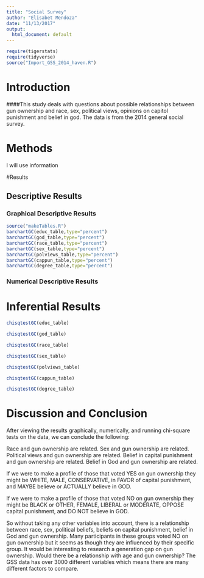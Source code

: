 ---
title: "Social Survey"
author: "Elisabet Mendoza"
date: "11/13/2017"
output:
  html_document: default
---

```{r include=FALSE,echo=FALSE}
require(tigerstats)
require(tidyverse)
source("Import_GSS_2014_haven.R")
```
<!-- We recommend you use git branches -- create a separate branch for each major section i.e. Introduction, Methods, Results, Inferential Results, and Discussion and Conclusions - leave the YAML block untouched until the final merge where you put in your own name !-->

# Introduction

<!--In this section you explain what you are trying to show.  Where did the data come from?  What is the research or other question you are trying to answer?!-->   

####This study deals with questions about possible relationships between gun ownership and race, sex, political views, opinions on capitol punishment and belief in god. The data is from the 2014 general social survey.



# Methods

I will use information 

<!--Decide on your methods:  use "variable analysis" or other appropriate descriptors.  Make sure to choose at least one graphical method and at least one numerical method.!-->

#Results

<!--Divide this section into two sub-sections:  One for your descriptive  results and one for your inferential results.!-->

## Descriptive Results

### Graphical Descriptive Results

<!--Graphical results here.  Make sure to show your code.  Provide appropriate labels for axes, giving units if possible, and provide a good title for the graph, too.  Use the graphical results to describe the patterns if any that exist in the data as focused toward the research question!-->

```{r}
source("makeTables.R")
barchartGC(educ_table,type="percent")
barchartGC(god_table,type="percent")
barchartGC(race_table,type="percent")
barchartGC(sex_table,type="percent")
barchartGC(polviews_table,type="percent")
barchartGC(cappun_table,type="percent")
barchartGC(degree_table,type="percent")

```

### Numerical Descriptive Results

<!--Numerical results go here. Use the numerical results to describe the patterns if any that exist in the data as focused toward the research question!-->

# Inferential Results

<!--State hypothesis clearly.  Make sure your discussion of the inferential test covers all the aspects that the test output produces, such as test statistic, p-value etc.  Make a decision about the null hypothesis, explain the assumptions on which the selected test/procedure was based, and why the chosen procedure satisfys the assumptions and is appropriate to answer the research question!-->

```{r}
chisqtestGC(educ_table)
```

```{r}
chisqtestGC(god_table)
```

```{r}
chisqtestGC(race_table)
```

```{r}
chisqtestGC(sex_table)
```

```{r}
chisqtestGC(polviews_table)
```

```{r}
chisqtestGC(cappun_table)
```

```{r}
chisqtestGC(degree_table)
```

# Discussion and Conclusion

<!--Discussion and conclusion here.  If you found a relationship be sure to consider whether the relationship occurs because one of the variables causes the other, or whether they perhasps are related for some other reason.  Watch the chapter 6 videos from the GeorgeTown videos collection.!-->
After viewing the results graphically, numerically, and running chi-square tests on the data, we can conclude the following:

Race and gun ownership are related. Sex and gun ownership are related. Political views and gun ownership are related. Belief in capital punishment and gun ownership are related. Belief in God and gun ownership are related.

If we were to make a profile of those that voted YES on gun ownership they might be WHITE, MALE, CONSERVATIVE, in FAVOR of capital punishment, and MAYBE believe or ACTUALLY believe in GOD.

If we were to make a profile of those that voted NO on gun ownership they might be BLACK or OTHER, FEMALE, LIBERAL or MODERATE, OPPOSE capital punishment, and DO NOT believe in GOD.

So without taking any other variables into account, there is a relationship between race, sex, political beliefs, beliefs on capital punishment, belief in God and gun ownership. Many participants in these groups voted NO on gun ownership but it seems as though they are influenced by their specific group. It would be interesting to research a generation gap on gun ownership. Would there be a relationship with age and gun ownership? The GSS data has over 3000 different variables which means there are many different factors to compare.